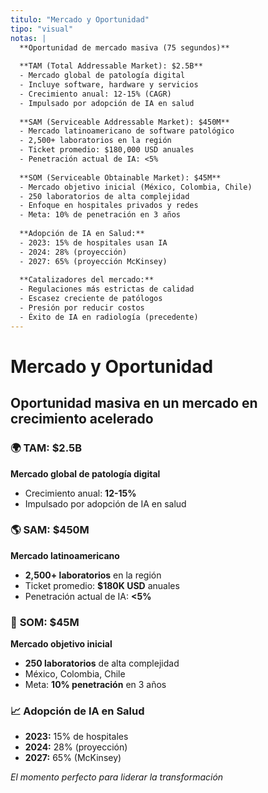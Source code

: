 ```yaml
---
titulo: "Mercado y Oportunidad"
tipo: "visual"
notas: |
  **Oportunidad de mercado masiva (75 segundos)**
  
  **TAM (Total Addressable Market): $2.5B**
  - Mercado global de patología digital
  - Incluye software, hardware y servicios
  - Crecimiento anual: 12-15% (CAGR)
  - Impulsado por adopción de IA en salud
  
  **SAM (Serviceable Addressable Market): $450M**
  - Mercado latinoamericano de software patológico
  - 2,500+ laboratorios en la región
  - Ticket promedio: $180,000 USD anuales
  - Penetración actual de IA: <5%
  
  **SOM (Serviceable Obtainable Market): $45M**
  - Mercado objetivo inicial (México, Colombia, Chile)
  - 250 laboratorios de alta complejidad
  - Enfoque en hospitales privados y redes
  - Meta: 10% de penetración en 3 años
  
  **Adopción de IA en Salud:**
  - 2023: 15% de hospitales usan IA
  - 2024: 28% (proyección)
  - 2027: 65% (proyección McKinsey)
  
  **Catalizadores del mercado:**
  - Regulaciones más estrictas de calidad
  - Escasez creciente de patólogos
  - Presión por reducir costos
  - Éxito de IA en radiología (precedente)
---
```


# Mercado y Oportunidad

## Oportunidad masiva en un mercado en crecimiento acelerado

### 🌍 **TAM: $2.5B**
**Mercado global de patología digital**
- Crecimiento anual: **12-15%**
- Impulsado por adopción de IA en salud

### 🌎 **SAM: $450M** 
**Mercado latinoamericano**
- **2,500+ laboratorios** en la región
- Ticket promedio: **$180K USD** anuales
- Penetración actual de IA: **<5%**

### 🎯 **SOM: $45M**
**Mercado objetivo inicial**
- **250 laboratorios** de alta complejidad
- México, Colombia, Chile
- Meta: **10% penetración** en 3 años

### 📈 **Adopción de IA en Salud**
- **2023:** 15% de hospitales
- **2024:** 28% (proyección)  
- **2027:** 65% (McKinsey)

*El momento perfecto para liderar la transformación*